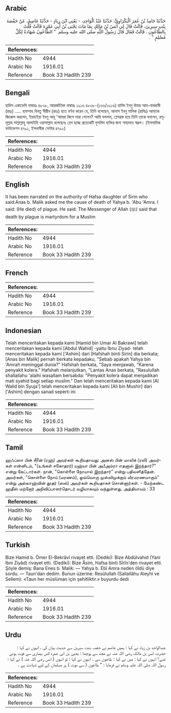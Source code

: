 ## Arabic


<div dir="rtl" lang="ar" style={{fontSize:'larger',backgroundColor:'#f8f9fa',padding:20}}>
حَدَّثَنَا حَامِدُ بْنُ عُمَرَ الْبَكْرَاوِيُّ، حَدَّثَنَا عَبْدُ الْوَاحِدِ، - يَعْنِي ابْنَ زِيَادٍ - حَدَّثَنَا عَاصِمٌ، عَنْ حَفْصَةَ بِنْتِ سِيرِينَ، قَالَتْ قَالَ لِي أَنَسُ بْنُ مَالِكٍ بِمَا مَاتَ يَحْيَى بْنُ أَبِي عَمْرَةَ قَالَتْ قُلْتُ بِالطَّاعُونِ ‏.‏ قَالَتْ فَقَالَ قَالَ رَسُولُ اللَّهِ صلى الله عليه وسلم ‏ "‏ الطَّاعُونُ شَهَادَةٌ لِكُلِّ مُسْلِمٍ ‏"‏ ‏.‏
</div>
<div style={{backgroundColor:'#f8f9fa',padding:20, marginBottom: 10}}><table> <thead> <tr> <th>References:</th> <th></th> </tr> </thead> <tbody><tr><td>Hadith No</td><td>4944</td></tr><tr><td>Arabic No</td><td>1916.01</td></tr><tr><td>Reference</td><td>Book 33 Hadith 239</td></tr></tbody></table></div>

## Bengali


<div dir="ltr" lang="bn" style={{fontSize:'larger',backgroundColor:'#f8f9fa',padding:20}}>
হাদিস একাডেমি নাম্বারঃ ৪৮৩৮, আন্তর্জাতিক নাম্বারঃ ১৯১৬ ৪৮৩৮-(১৬৬/১৯১৬) হামিদ ইবনু উমার আল-বাকরাবী (রহঃ) ..... হাফসাহ বিনতু সীরীন (রহঃ) হতে বর্ণনা করেন যে, তিনি বলেছেন, আনাস ইবনু মালিক (রাযিঃ) আমাকে জিজ্ঞেস করলেন, ইয়াহইয়া ইবনু আবূ 'আমরা কিসে মারা গেলেন? আমি বললাম, প্লেগগ্রস্ত হয়ে তিনি তাকে বললেন, রসূলুল্লাহ সাল্লাল্লাহু আলাইহি ওয়াসাল্লাম বলেছেনঃ প্লেগ হচ্ছে প্রত্যেকটি মুসলিম ব্যক্তির জন্য শাহাদাত স্বরূপ। (ইসলামিক ফাউন্ডেশন ৪৭৯১, ইসলামীক সেন্টার ৪৭৯২)
</div>
<div style={{backgroundColor:'#f8f9fa',padding:20, marginBottom: 10}}><table> <thead> <tr> <th>References:</th> <th></th> </tr> </thead> <tbody><tr><td>Hadith No</td><td>4944</td></tr><tr><td>Arabic No</td><td>1916.01</td></tr><tr><td>Reference</td><td>Book 33 Hadith 239</td></tr></tbody></table></div>

## English


<div dir="ltr" lang="en" style={{fontSize:'larger',backgroundColor:'#f8f9fa',padding:20}}>
It has been narrated on the authority of Hafsa daughter of Sirin who said:Anas b. Malik asked me the cause of death of Yahya b. 'Abu 'Amra. I said: (He died) of plague. He said: The Messenger of Allah (ﷺ) said that death by plague is martyrdom for a Muslim
</div>
<div style={{backgroundColor:'#f8f9fa',padding:20, marginBottom: 10}}><table> <thead> <tr> <th>References:</th> <th></th> </tr> </thead> <tbody><tr><td>Hadith No</td><td>4944</td></tr><tr><td>Arabic No</td><td>1916.01</td></tr><tr><td>Reference</td><td>Book 33 Hadith 239</td></tr></tbody></table></div>

## French


<div dir="ltr" lang="fr" style={{fontSize:'larger',backgroundColor:'#f8f9fa',padding:20}}>

</div>
<div style={{backgroundColor:'#f8f9fa',padding:20, marginBottom: 10}}><table> <thead> <tr> <th>References:</th> <th></th> </tr> </thead> <tbody><tr><td>Hadith No</td><td>4944</td></tr><tr><td>Arabic No</td><td>1916.01</td></tr><tr><td>Reference</td><td>Book 33 Hadith 239</td></tr></tbody></table></div>

## Indonesian


<div dir="ltr" lang="id" style={{fontSize:'larger',backgroundColor:'#f8f9fa',padding:20}}>
Telah menceritakan kepada kami [Hamid bin Umar Al Bakrawi] telah menceritakan kepada kami [Abdul Wahid] -yaitu Ibnu Ziyad- telah menceritakan kepada kami ['Ashim] dari [Hafshah binti Sirin] dia berkata; [Anas bin Malik] pernah berkata kepadaku, "Sebab apakah Yahya bin 'Amrah meninggal dunia?" Hafshah berkata, "Saya menjawab, "Karena penyakit kolera." Hafshah melanjutkan, "Lantas Anas berkata, "Rasulullah shallallahu 'alaihi wasallam bersabda: "Penyakit kolera dapat menjadikan mati syahid bagi setiap muslim." Dan telah menceritakan kepada kami [Al Walid bin Syuja'] telah menceritakan kepada kami [Ali bin Mushir] dari ['Ashim] dengan sanad seperti ini
</div>
<div style={{backgroundColor:'#f8f9fa',padding:20, marginBottom: 10}}><table> <thead> <tr> <th>References:</th> <th></th> </tr> </thead> <tbody><tr><td>Hadith No</td><td>4944</td></tr><tr><td>Arabic No</td><td>1916.01</td></tr><tr><td>Reference</td><td>Book 33 Hadith 239</td></tr></tbody></table></div>

## Tamil


<div dir="ltr" lang="ta" style={{fontSize:'larger',backgroundColor:'#f8f9fa',padding:20}}>
ஹஃப்ஸா பின் சீரீன் (ரஹ்) அவர்கள் கூறியதாவது: அனஸ் பின் மாலிக் (ரலி) அவர்கள் என்னிடம், "(உங்கள் சகோதரர்) யஹ்யா பின் அபீஅம்ரா எதனால் இறந்தார்?" என்று கேட்டார்கள். நான், "கொள்ளை நோயால் இறந்தார்" என்று பதிலளித்தேன். அவர்கள், "கொள்ளை நோய் (மரணம்), ஒவ்வொரு முஸ்லிமுக்கும் வீரமரணமாகும்" என்று அல்லாஹ்வின் தூதர் (ஸல்) அவர்கள் கூறியதாகச் சொன்னார்கள். - மேற்கண்ட ஹதீஸ் மற்றோர் அறிவிப்பாளர்தொடர் வழியாகவும் வந்துள்ளது. அத்தியாயம் : 33
</div>
<div style={{backgroundColor:'#f8f9fa',padding:20, marginBottom: 10}}><table> <thead> <tr> <th>References:</th> <th></th> </tr> </thead> <tbody><tr><td>Hadith No</td><td>4944</td></tr><tr><td>Arabic No</td><td>1916.01</td></tr><tr><td>Reference</td><td>Book 33 Hadith 239</td></tr></tbody></table></div>

## Turkish


<div dir="ltr" lang="tr" style={{fontSize:'larger',backgroundColor:'#f8f9fa',padding:20}}>
Bize Hamid b. Ömer El-Bekrâvî rivayet etti. (Dediki): Bize Abdülvahid (Yani îbni Ziyâd) rivayet etti. (Dediki): Bize Âsim, Hafsa binti Sîrîn'den rivayet etti. Şöyle demiş: Bana Enes b. Malik: — Yahya b. Ebî Amra neden öldü diye sordu. — Taun'dan dedim. Bunun üzerine: Resûlullah (Sallallâhu Aleyhi ve Sellem): «Taun her müslüman için şehitliktir.» buyurdu dedi
</div>
<div style={{backgroundColor:'#f8f9fa',padding:20, marginBottom: 10}}><table> <thead> <tr> <th>References:</th> <th></th> </tr> </thead> <tbody><tr><td>Hadith No</td><td>4944</td></tr><tr><td>Arabic No</td><td>1916.01</td></tr><tr><td>Reference</td><td>Book 33 Hadith 239</td></tr></tbody></table></div>

## Urdu


<div dir="rtl" lang="ur" style={{fontSize:'larger',backgroundColor:'#f8f9fa',padding:20}}>
عبدالواحد بن زیاد نے کہا : ہمیں عاصم نے حفصہ بنت سیرین سے حدیث بیان کی ، انہوں نے کہا : حضرت انس بن مالک رضی اللہ عنہ نے مجھ سے پوچھا : یحییٰ بن ابی عمرہ کس بیماری سے فوت ہوئے تھے؟ انہوں نے کہا : میں نے کہا : طاعون سے ۔ انہوں نے کہا : تو انہوں ( انس رضی اللہ عنہ ) نے کہا : رسول اللہ صلی اللہ علیہ وسلم نے فرمایا : " طاعون ( سے موت ) ہر مسلمان کے لیے شہادت ہے ۔
</div>
<div style={{backgroundColor:'#f8f9fa',padding:20, marginBottom: 10}}><table> <thead> <tr> <th>References:</th> <th></th> </tr> </thead> <tbody><tr><td>Hadith No</td><td>4944</td></tr><tr><td>Arabic No</td><td>1916.01</td></tr><tr><td>Reference</td><td>Book 33 Hadith 239</td></tr></tbody></table></div>
